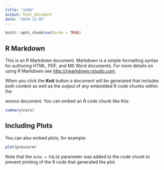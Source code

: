 ```yaml
---
title: "yhbb"
output: html_document
date: "2024-12-05"
---
```


























```r
knitr::opts_chunk$set(echo = TRUE)
```

## R Markdown

This is an R Markdown document. Markdown is a simple formatting syntax for authoring HTML, PDF, and MS Word documents. For more details on using R Markdown see <http://rmarkdown.rstudio.com>.

When you click the **Knit** button a document will be generated that includes both content as well as the output of any embedded R code chunks within the


woooo 
document. You can embed an R code chunk like this:

```r
summary(cars)
```

## Including Plots

You can also embed plots, for example:




```r
plot(pressure)
```

Note that the `echo = FALSE` parameter was added to the code chunk to prevent printing of the R code that generated the plot.
